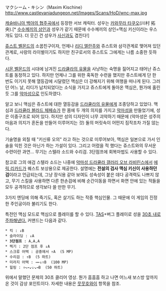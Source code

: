 マクシーム・キシン（Maxim Kischine）
http://www.castlevaniadungeon.net/Images/Scans/HoD/wnc-max.jpg

[[캐슬바니아 백야의 협주곡]]에서 등장한 서브 캐릭터. 성우는 [[카와무라 타쿠오]](川村 拓央).[* [[수수께끼의 상인]]과 성우가 같기 때문에 수수께끼의 상인=맥심 키신이라는 우스개도 있다. 더 웃긴 건 성우가 [[사신(악마성 시리즈)|사신]]과도 겹친다!]

[[쥬스트 벨몬드]]의 소꿉친구이자, 언제나 [[리디 엘란주]]와 쥬스트와 삼각관계로 맺어져 있던 관계로, 사랑의 라이벌이기도 하지만 친구로서의 쥬스트도 그에게는 나름 소중한 듯하다.

[[시몬 벨몬드]]의 시대에 남겨진 [[드라큘라의 유물]]을 사냥하는 숙명을 짊어지고 태어난 쥬스트를 동정하고 있다. 하지만 언제나 그를 위한 혹독한 수련을 했지만 쥬스트에게 단 한 번도 이기지 못해 열등감에 시달렸던 맥심은 더 강해지기 위해 여행을 떠나게 된다. 그러던 어느 날, 리디가 납치되었다는 소식을 가지고 쥬스트에게 돌아온 맥심은, 뭔가에 홀린 듯 그를 [[악마성]]으로 인도하였다.

알고 보니 맥심은 쥬스트에 대한 열등감을 [[드라큘라의 유물]]에게 조종당하고 있었다. 맥심과 [[드라큘라 블라드 체페슈]]가 한 몸에 두 개의 의지를 가지고 [[악마성]]을 만들었기에, 성은 이중구조로 되어 있다. 하지만 성의 디자인이 너무 괴악하기 때문에 (악마성은 성주의 마음과 의지가 혼돈을 만들어 이루어지는 것) 둘의 머릿속이 어떤지 짐작조차 가질 않는다.

기술명을 외칠 때 "키신류 오의" 라고 하는 것으로 미루어보아, 맥심은 일본으로 가서 인술을 익힌 것은 아닌가 하는 가설이 있다. 그리고 어렸을 적 했다는 쥬스트와의 무서운 수련이란 과연… 무기는 스텔라 소드와 수리검. 3단점프에 회복마법도 사용할 수 있다.

참고로 그의 애검 스텔라 소드는 나중에 [[악마성 드라큘라 갤러리 오브 라비린스]]에서 [[에릭 리카드]]가 퀘스트 보상용으로 제공한다. 설명에는 '''전설의 검사 맥심 키신이 사용하던 검'''이라고 언급되는데, 그냥 장식용 같아 보여도 성속성이 붙은 데다 공격력도 나쁘지 않고, 무기 스킬을 사용하면 다른 한손검에 비해 순간이동을 하면서 화면 안에 있는 적들을 모두 공격하므로 생각보다 쓸 만한 무기.

3가지 엔딩에 의해 죽기도, 혹은 살기도 하는 작중 핵심인물. 그 때문에 이 게임의 진정한 주인공이라 불리기도 한다.

특전인 맥심 모드로 맥심으로 플레이를 할 수 있다. [[TAS]]+버그 플레이로 성을 [[뭇뭇호와이|30초 내로 주파해낸다.]] 커맨드는 다음과 같다.

 * 킥 : ↓B
 * 슬라이딩 : ↓A
 * '''3단점프''' : A,A,A
 * 찍기 : 2단 점프 후 ↓A
 * 스크류 어택 : 공중에서 ↑A  (5 MP)
 * 수리검 : ↑B  (5 하트)
 * 미라지 어택 : →←↓↑B  (100 MP)
 * 힐링 : ↑↖←↙↓↘→B  (50 하트)

{{{#!html
<iframe width="420" height="315" src="//www.youtube.com/embed/5UiGoGt0vJE" frameborder="0" allowfullscreen></iframe>
}}}
위에서 말했던 문제의 30초 클리어 영상. 뭔가 흠흠흠 하고 나면 어느새 보스방 앞까지 온 것이 감상 포인트이다. 자세한 내용은 [[뭇뭇호와이]] 항목을 참조.
